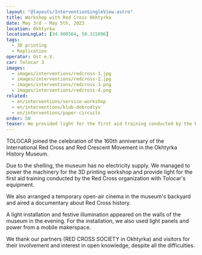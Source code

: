 ```yaml
---
layout: "@layouts/InterventionSingleView.astro"
title: Workshop with Red Cross Okhtyrka
date: May 3rd - May 5th, 2023
location: Okhtyrka
locationLngLat: [34.900564, 50.315096]
tags: 
  - 3D printing
  - Replication
operator: Ost e.V.
car: Tolocar 3
images:
  - images/interventions/redcross-1.jpg
  - images/interventions/redcross-2.jpg
  - images/interventions/redcross-3.png
  - images/interventions/redcross-4.png
related:
  - en/interventions/service-workshop
  - en/interventions/klub-dobrodiyv
  - en/interventions/paper-circuits
order: 50
teaser: We provided light for the first aid training conducted by the Red Cross organization with Tolocar's equipment.
---
```

TOLOCAR joined the celebration of the 160th anniversary of the International Red Cross and Red Crescent Movement in the Okhtyrka History Museum.

Due to the shelling, the museum has no electricity supply. We managed to power the machinery for the 3D printing workshop and provide light for the first aid training conducted by the Red Cross organization with Tolocar's equipment.

We also arranged a temporary open-air cinema in the museum's backyard and aired a documentary about Red Cross history.

A light installation and festive illumination appeared on the walls of the museum in the evening. For the installation, we also used light panels and power from a mobile makerspace.

We thank our partners (RED CROSS SOCIETY in Okhtyrka) and visitors for their involvement and interest in open knowledge, despite all the difficulties.
